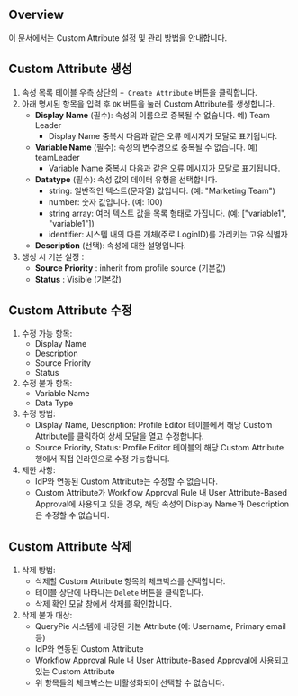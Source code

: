 ## Overview
이 문서에서는 Custom Attribute 설정 및 관리 방법을 안내합니다.

## Custom Attribute 생성
1. 속성 목록 테이블 우측 상단의 `+ Create Attribute` 버튼을 클릭합니다.
2. 아래 명시된 항목을 입력 후 `OK` 버튼을 눌러 Custom Attribute를 생성합니다. 
    *  **Display Name**  (필수): 속성의 이름으로 중복될 수 없습니다. 예) Team Leader
        * Display Name 중복시 다음과 같은 오류 메시지가 모달로 표기됩니다.
    *  **Variable Name**  (필수): 속성의 변수명으로 중복될 수 없습니다. 예) teamLeader
        * Variable Name 중복시 다음과 같은 오류 메시지가 모달로 표기됩니다.
    *  **Datatype**  (필수): 속성 값의 데이터 유형을 선택합니다.
        * string: 일반적인 텍스트(문자열) 값입니다. (예: "Marketing Team")
        * number: 숫자 값입니다. (예: 100)
        * string array: 여러 텍스트 값을 목록 형태로 가집니다. (예: ["variable1", "variable1"])
        * identifier: 시스템 내의 다른 개체(주로 LoginID)를 가리키는 고유 식별자
    *  **Description**  (선택): 속성에 대한 설명입니다.
3. 생성 시 기본 설정 : 
    *  **Source Priority** : inherit from profile source (기본값)
    *  **Status** : Visible (기본값)

## Custom Attribute 수정
1. 수정 가능 항목:
    * Display Name
    * Description
    * Source Priority
    * Status
2. 수정 불가 항목:
    * Variable Name
    * Data Type
3. 수정 방법:
    * Display Name, Description: Profile Editor 테이블에서 해당 Custom Attribute를 클릭하여 상세 모달을 열고 수정합니다.
    * Source Priority, Status: Profile Editor 테이블의 해당 Custom Attribute 행에서 직접 인라인으로 수정 가능합니다.
4. 제한 사항:
    * IdP와 연동된 Custom Attribute는 수정할 수 없습니다.
    * Custom Attribute가 Workflow Approval Rule 내 User Attribute-Based Approval에 사용되고 있을 경우, 해당 속성의 Display Name과 Description은 수정할 수 없습니다.

## Custom Attribute 삭제
1. 삭제 방법:
    * 삭제할 Custom Attribute 항목의 체크박스를 선택합니다.
    * 테이블 상단에 나타나는 `Delete` 버튼을 클릭합니다.
    * 삭제 확인 모달 창에서 삭제를 확인합니다.
2. 삭제 불가 대상:
    * QueryPie 시스템에 내장된 기본 Attribute (예: Username, Primary email 등)
    * IdP와 연동된 Custom Attribute
    *  Workflow Approval Rule 내 User Attribute-Based Approval에 사용되고 있는 Custom Attribute
    * 위 항목들의 체크박스는 비활성화되어 선택할 수 없습니다.
